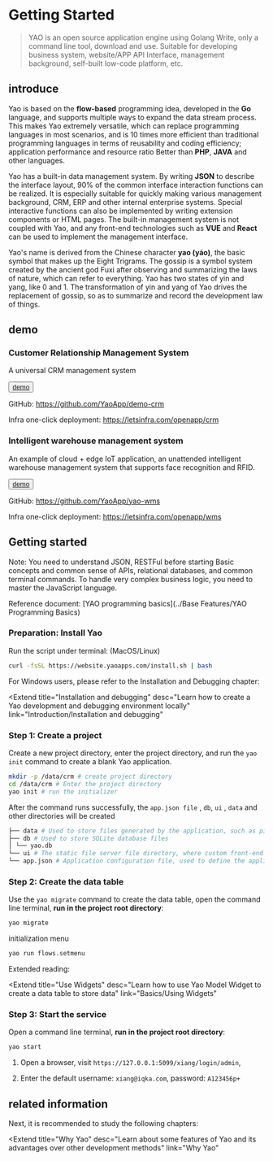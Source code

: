 # Getting Started

<blockquote>
  YAO is an open source application engine using Golang Write, only a command
  line tool, download and use. Suitable for developing business system,
  website/APP API Interface, management background, self-built low-code
  platform, etc.
</blockquote>

## introduce

Yao is based on the **flow-based** programming idea, developed in the **Go** language, and supports multiple ways to expand the data stream process. This makes Yao extremely versatile, which can replace programming languages ​​in most scenarios, and is 10 times more efficient than traditional programming languages ​​in terms of reusability and coding efficiency; application performance and resource ratio Better than **PHP**, **JAVA** and other languages.

Yao has a built-in data management system. By writing **JSON** to describe the interface layout, 90% of the common interface interaction functions can be realized. It is especially suitable for quickly making various management background, CRM, ERP and other internal enterprise systems. Special interactive functions can also be implemented by writing extension components or HTML pages. The built-in management system is not coupled with Yao, and any front-end technologies such as **VUE** and **React** can be used to implement the management interface.

Yao's name is derived from the Chinese character **yao (yáo)**, the basic symbol that makes up the Eight Trigrams. The gossip is a symbol system created by the ancient god Fuxi after observing and summarizing the laws of nature, which can refer to everything. Yao has two states of yin and yang, like 0 and 1. The transformation of yin and yang of Yao drives the replacement of gossip, so as to summarize and record the development law of things.

## demo

### Customer Relationship Management System

A universal CRM management system

<Button className="mr_12" type="primary">
  <a
    href="https://demo-crm.yaoapps.com/xiang/login/admin?autoLogin=true"
    target="_blank"
  >
    demo
  </a>
</Button>

GitHub: https://github.com/YaoApp/demo-crm

Infra one-click deployment: https://letsinfra.com/openapp/crm

### Intelligent warehouse management system

An example of cloud + edge IoT application, an unattended intelligent warehouse management system that supports face recognition and RFID.

<Button className="mr_12" type="primary">
  <a
    href="https://demo-wms.yaoapps.com/xiang/login/admin?autoLogin=true"
    target="_blank"
  >
    demo
  </a>
</Button>

GitHub: https://github.com/YaoApp/yao-wms

Infra one-click deployment: https://letsinfra.com/openapp/wms

## Getting started

<Notice type="warning">
  Note: You need to understand JSON, RESTFul before starting Basic concepts and
  common sense of APIs, relational databases, and common terminal commands. To
  handle very complex business logic, you need to master the JavaScript
  language.
</Notice>

Reference document: [YAO programming basics](../Base Features/YAO Programming Basics)

### Preparation: Install Yao

Run the script under terminal: (MacOS/Linux)

```bash
curl -fsSL https://website.yaoapps.com/install.sh | bash
```

For Windows users, please refer to the Installation and Debugging chapter:

<Extend
  title="Installation and debugging"
  desc="Learn how to create a Yao development and debugging environment locally"
  link="Introduction/Installation and debugging"
></Extend>

### Step 1: Create a project

Create a new project directory, enter the project directory, and run the `yao init` command to create a blank Yao application.

```bash
mkdir -p /data/crm # create project directory
cd /data/crm # Enter the project directory
yao init # run the initializer
```

After the command runs successfully, the `app.json file` , `db`, `ui` , `data` and other directories will be created

```bash
├── data # Used to store files generated by the application, such as pictures, PDFs, etc.
├── db # Used to store SQLite database files
│ └── yao.db
└── ui # The static file server file directory, where custom front-end products can be placed. The files in this directory can be accessed through http://host:port/filename .
└── app.json # Application configuration file, used to define the application name, etc.
```

### Step 2: Create the data table

Use the `yao migrate` command to create the data table, open the command line terminal, **run in the project root directory**:

```bash
yao migrate
```

initialization menu

```bash
yao run flows.setmenu
```

Extended reading:

<Extend
  title="Use Widgets"
  desc="Learn how to use Yao Model Widget to create a data table to store data"
  link="Basics/Using Widgets"
></Extend>

### Step 3: Start the service

Open a command line terminal, **run in the project root directory**:

```bash
yao start
```

1. Open a browser, visit `https://127.0.0.1:5099/xiang/login/admin`,

2. Enter the default username: `xiang@iqka.com`, password: `A123456p+`

## related information

Next, it is recommended to study the following chapters:

<Extend
  title="Why Yao"
  desc="Learn about some features of Yao and its advantages over other development methods"
  link="Why Yao"
></Extend>

<Div style={{ display: "flex", justifyContent: "right" }}>
  <Link type="next" title="Installing" link="Introduction/Installing"></Link>
</Div>
